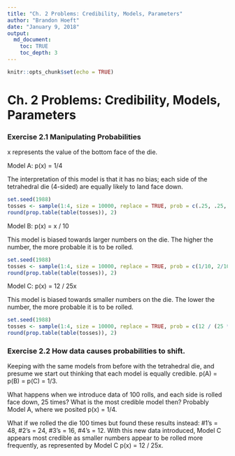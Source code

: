 ```yaml
---
title: "Ch. 2 Problems: Credibility, Models, Parameters"
author: "Brandon Hoeft"
date: "January 9, 2018"
output:
  md_document:
    toc: TRUE
    toc_depth: 3
---
```



```r
knitr::opts_chunk$set(echo = TRUE)
```

# Ch. 2 Problems: Credibility, Models, Parameters

### Exercise 2.1 Manipulating Probabilities

x represents the value of the bottom face of the die.

Model A: p(x) = 1/4

The interpretation of this model is that it has no bias; each side of the tetrahedral die (4-sided) are equally likely to land face down. 

``` r
set.seed(1988)
tosses <- sample(1:4, size = 10000, replace = TRUE, prob = c(.25, .25, .25, .25)) 
round(prop.table(table(tosses)), 2)
```

Model B: p(x) = x / 10

This model is biased towards larger numbers on the die. The higher the number, the more probable it is to be rolled.

``` r
set.seed(1988)
tosses <- sample(1:4, size = 10000, replace = TRUE, prob = c(1/10, 2/10, 3/10, 4/10)) 
round(prop.table(table(tosses)), 2)
```

Model C: p(x) = 12 / 25x

This model is biased towards smaller numbers on the die. The lower the number, the more probable it is to be rolled.

``` r
set.seed(1988)
tosses <- sample(1:4, size = 10000, replace = TRUE, prob = c(12 / (25 * 1:4))) 
round(prop.table(table(tosses)), 2)
```


### Exercise 2.2 How data causes probabilities to shift.

Keeping with the same models from before with the tetrahedral die, and presume we start out thinking that each model is equally credible. p(A) = p(B) = p(C) = 1/3.

What happens when we introduce data of 100 rolls, and each side is rolled face down, 25 times? What is the most credible model then? Probably Model A, where we posited p(x) = 1/4.

What if we rolled the die 100 times but found these results instead: #1's = 48, #2's = 24, #3's = 16, #4's = 12. With this new data introduced, Model C appears most credible as smaller numbers appear to be rolled more frequently, as represented by Model C p(x) = 12 / 25x.

